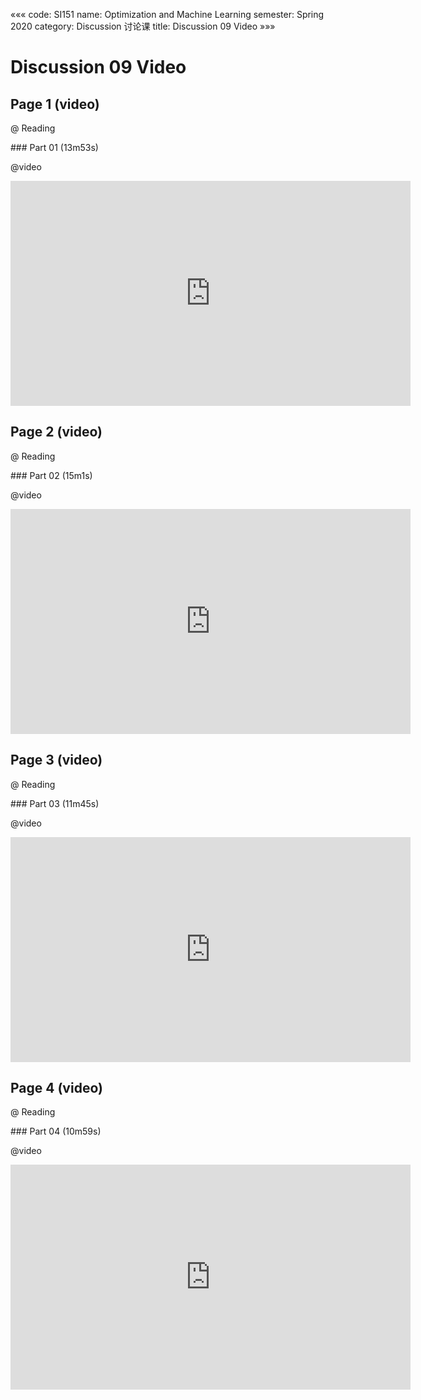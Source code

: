«««
code: SI151
name: Optimization and Machine Learning
semester: Spring 2020
category: Discussion 讨论课
title: Discussion 09 Video
»»»

# Discussion 09 Video

## Page 1 (video)

@ Reading

<div class="markdown-body">
### Part 01 (13m53s)
</div>

@video

<iframe src="https://watchsb.com/e/3xkjdbhzp0h6.html" frameborder=0 marginwidth=0 marginheight=0 scrolling=no width=640 height=360 allowfullscreen></iframe>


## Page 2 (video)

@ Reading

<div class="markdown-body">
### Part 02 (15m1s)
</div>

@video

<iframe src="https://watchsb.com/e/i0ulg6p8okpp.html" frameborder=0 marginwidth=0 marginheight=0 scrolling=no width=640 height=360 allowfullscreen></iframe>


## Page 3 (video)

@ Reading

<div class="markdown-body">
### Part 03 (11m45s)
</div>

@video

<iframe src="https://watchsb.com/e/8j51w6n6u1s9.html" frameborder=0 marginwidth=0 marginheight=0 scrolling=no width=640 height=360 allowfullscreen></iframe>


## Page 4 (video)

@ Reading

<div class="markdown-body">
### Part 04 (10m59s)
</div>

@video

<iframe src="https://watchsb.com/e/qpocs33r802c.html" frameborder=0 marginwidth=0 marginheight=0 scrolling=no width=640 height=360 allowfullscreen></iframe>


